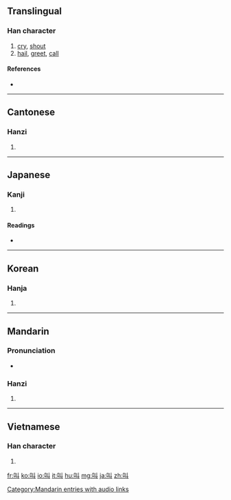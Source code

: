 ==Translingual==
{{stroke order|type=animate}}
===Han character===
{{Han char|rn=30|rad=口|as=02|sn=5|four=6400<sub>0</sub>|canj=口女中 (RVL)}}

# [[cry]], [[shout]]
# [[hail]], [[greet]], [[call]]

====References====
* {{Han ref|kx=0172.060|dkj=03240|dj=0383.020|hdz=10573.020|uh=53EB|ud=21483|bh=A573|bd=42355}}

----

==Cantonese==

===Hanzi===
{{yue-hanzi|jyut=|y=giu3}}

# {{defn|Cantonese|sort=口02}}

----

==Japanese==

===Kanji===
{{ja-kanji|grade=c|rs=口02}}

# {{defn|Japanese}}

====Readings====
* {{ja-readings|on=[[きょう]] (kyō)|kun=[[さけぶ]] (sakebu)}}

----

==Korean==

===Hanja===
{{ko-hanja|hangeul=규|rv=gyu|mr=kyu}}

# {{defn|Korean|sort=口02}}

----

==Mandarin==

===Pronunciation===
* {{audio|zh-jiào.ogg|audio}}

===Hanzi===
{{cmn-hanzi|pin=[[jiào]] ([[jiao4]]), [[shào]] ([[shao4]])|wg=chiao<sup>4</sup>, shao<sup>4</sup>}}

# {{defn|Mandarin|sort=口02}}

[[Category:Mandarin entries with audio links]]

----

==Vietnamese==

===Han character===
{{vi-hantu|[[khiếu]], [[kêu]], [[kíu]]|rs=口02}}

# {{defn|Vietnamese|sort=口02}}

[[fr:叫]]
[[ko:叫]]
[[io:叫]]
[[it:叫]]
[[hu:叫]]
[[mg:叫]]
[[ja:叫]]
[[zh:叫]]